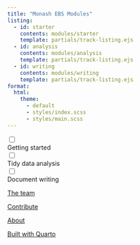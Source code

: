 ```yaml
---
title: "Monash EBS Modules"
listing:
  - id: starter
    contents: modules/starter
    template: partials/track-listing.ejs
  - id: analysis
    contents: modules/analysis
    template: partials/track-listing.ejs
  - id: writing
    contents: modules/writing
    template: partials/track-listing.ejs
format:
  html:
    theme:
      - default
      - styles/index.scss
      - styles/main.scss
---
```


:::{.track-listing}

:::{.track}
```{=html}
<input type="checkbox" class = "track-chkbox">
<div class="track-header-card">
  <span> Getting started </span>
  <i></i>
</div>
```

:::{#starter .listing}
:::

:::
:::

:::{.track-listing}

:::{.track}
```{=html}
<input type="checkbox" class = "track-chkbox">
<div class="track-header-card">
  <span> Tidy data analysis </span>
  <i></i>
</div>
```

:::{#analysis .listing}
:::

:::
:::

:::{.track-listing}

:::{.track}
```{=html}
<input type="checkbox" class = "track-chkbox">
<div class="track-header-card">
  <span> Document writing </span>
  <i></i>
</div>
```

:::{#writing .listing}
:::

:::
:::

:::{.footer}
[The team](https://github.com/numbats/monash-learnr-modules/graphs/contributors)

[Contribute](https://github.com/numbats/monash-learnr-modules)
 
[About](https://numbat.space/)

[Built with Quarto](https://quarto.org/)
:::
